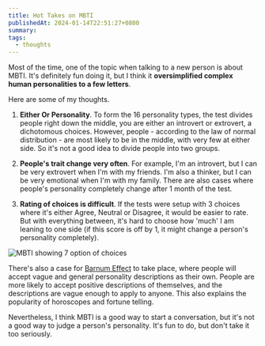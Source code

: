 ```yaml
---
title: Hot Takes on MBTI
publishedAt: 2024-01-14T22:51:27+0800
summary:
tags:
  - thoughts
---
```


Most of the time, one of the topic when talking to a new person is about MBTI. It's definitely fun doing it, but I think it **oversimplified complex human personalities to a few letters**.

Here are some of my thoughts.

1. **Either Or Personality**. To form the 16 personality types, the test divides people right down the middle, you are either an introvert or extrovert, a dichotomous choices. However, people - according to the law of normal distribution - are most likely to be in the middle, with very few at either side. So it's not a good idea to divide people into two groups.

2. **People's trait change very often**. For example, I'm an introvert, but I can be very extrovert when I'm with my friends. I'm also a thinker, but I can be very emotional when I'm with my family. There are also cases where people's personality completely change after 1 month of the test.

3. **Rating of choices is difficult**. If the tests were setup with 3 choices where it's either Agree, Neutral or Disagree, it would be easier to rate. But with everything between, it's hard to choose how 'much' I am leaning to one side (if this score is off by 1, it might change a person's personality completely).

<Image src="/images/mbti.png" alt="MBTI showing 7 option of choices" />

There's also a case for [Barnum Effect](https://www.britannica.com/science/Barnum-Effect) to take place, where people will accept vague and general personality descriptions as their own. People are more likely to accept positive descriptions of themselves, and the descriptions are vague enough to apply to anyone.
This also explains the popularity of horoscopes and fortune telling.

Nevertheless, I think MBTI is a good way to start a conversation, but it's not a good way to judge a person's personality. It's fun to do, but don't take it too seriously.
